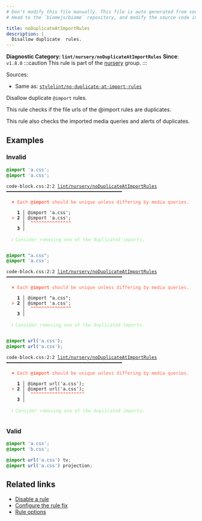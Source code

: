 ```yaml
---
# Don't modify this file manually. This file is auto generated from source, and you will lose your changes next time the website is built.
# Head to the `biomejs/biome` repository, and modify the source code in there.

title: noDuplicateAtImportRules
description: |
  Disallow duplicate  rules.
---
```


**Diagnostic Category: `lint/nursery/noDuplicateAtImportRules`**
<Tabs>
<TabItem label="CSS" icon="seti:css">
**Since**: `v1.8.0`
:::caution
This rule is part of the [nursery](/linter/rules/#nursery) group.
:::

Sources: 
- Same as: <a href="https://github.com/stylelint/stylelint/blob/main/lib/rules/no-duplicate-at-import-rules/README.md" target="_blank"><code>stylelint/no-duplicate-at-import-rules</code></a>

Disallow duplicate `@import` rules.

This rule checks if the file urls of the @import rules are duplicates.

This rule also checks the imported media queries and alerts of duplicates.

## Examples

### Invalid

```css
@import 'a.css';
@import 'a.css';
```

<pre class="language-text"><code class="language-text">code-block.css:2:2 <a href="https://biomejs.dev/linter/rules/no-duplicate-at-import-rules">lint/nursery/noDuplicateAtImportRules</a> ━━━━━━━━━━━━━━━━━━━━━━━━━━━━━━━━━━━━━━━━━━━<br /><br />  <strong><span style="color: Tomato;">✖</span></strong> <span style="color: Tomato;">Each </span><span style="color: Tomato;"><strong>@import</strong></span><span style="color: Tomato;"> should be unique unless differing by media queries.</span><br />  <br />    <strong>1 │ </strong>@import 'a.css';<br />  <strong><span style="color: Tomato;">&gt;</span></strong> <strong>2 │ </strong>@import 'a.css';<br />   <strong>   │ </strong> <strong><span style="color: Tomato;">^</span></strong><strong><span style="color: Tomato;">^</span></strong><strong><span style="color: Tomato;">^</span></strong><strong><span style="color: Tomato;">^</span></strong><strong><span style="color: Tomato;">^</span></strong><strong><span style="color: Tomato;">^</span></strong><strong><span style="color: Tomato;">^</span></strong><strong><span style="color: Tomato;">^</span></strong><strong><span style="color: Tomato;">^</span></strong><strong><span style="color: Tomato;">^</span></strong><strong><span style="color: Tomato;">^</span></strong><strong><span style="color: Tomato;">^</span></strong><strong><span style="color: Tomato;">^</span></strong><strong><span style="color: Tomato;">^</span></strong><strong><span style="color: Tomato;">^</span></strong><br />    <strong>3 │ </strong><br />  <br />  <strong><span style="color: lightgreen;">ℹ</span></strong> <span style="color: lightgreen;">Consider removing one of the duplicated imports.</span><br />  <br /></code></pre>

```css
@import "a.css";
@import 'a.css';
```

<pre class="language-text"><code class="language-text">code-block.css:2:2 <a href="https://biomejs.dev/linter/rules/no-duplicate-at-import-rules">lint/nursery/noDuplicateAtImportRules</a> ━━━━━━━━━━━━━━━━━━━━━━━━━━━━━━━━━━━━━━━━━━━<br /><br />  <strong><span style="color: Tomato;">✖</span></strong> <span style="color: Tomato;">Each </span><span style="color: Tomato;"><strong>@import</strong></span><span style="color: Tomato;"> should be unique unless differing by media queries.</span><br />  <br />    <strong>1 │ </strong>@import &quot;a.css&quot;;<br />  <strong><span style="color: Tomato;">&gt;</span></strong> <strong>2 │ </strong>@import 'a.css';<br />   <strong>   │ </strong> <strong><span style="color: Tomato;">^</span></strong><strong><span style="color: Tomato;">^</span></strong><strong><span style="color: Tomato;">^</span></strong><strong><span style="color: Tomato;">^</span></strong><strong><span style="color: Tomato;">^</span></strong><strong><span style="color: Tomato;">^</span></strong><strong><span style="color: Tomato;">^</span></strong><strong><span style="color: Tomato;">^</span></strong><strong><span style="color: Tomato;">^</span></strong><strong><span style="color: Tomato;">^</span></strong><strong><span style="color: Tomato;">^</span></strong><strong><span style="color: Tomato;">^</span></strong><strong><span style="color: Tomato;">^</span></strong><strong><span style="color: Tomato;">^</span></strong><strong><span style="color: Tomato;">^</span></strong><br />    <strong>3 │ </strong><br />  <br />  <strong><span style="color: lightgreen;">ℹ</span></strong> <span style="color: lightgreen;">Consider removing one of the duplicated imports.</span><br />  <br /></code></pre>

```css
@import url('a.css');
@import url('a.css');
```

<pre class="language-text"><code class="language-text">code-block.css:2:2 <a href="https://biomejs.dev/linter/rules/no-duplicate-at-import-rules">lint/nursery/noDuplicateAtImportRules</a> ━━━━━━━━━━━━━━━━━━━━━━━━━━━━━━━━━━━━━━━━━━━<br /><br />  <strong><span style="color: Tomato;">✖</span></strong> <span style="color: Tomato;">Each </span><span style="color: Tomato;"><strong>@import</strong></span><span style="color: Tomato;"> should be unique unless differing by media queries.</span><br />  <br />    <strong>1 │ </strong>@import url('a.css');<br />  <strong><span style="color: Tomato;">&gt;</span></strong> <strong>2 │ </strong>@import url('a.css');<br />   <strong>   │ </strong> <strong><span style="color: Tomato;">^</span></strong><strong><span style="color: Tomato;">^</span></strong><strong><span style="color: Tomato;">^</span></strong><strong><span style="color: Tomato;">^</span></strong><strong><span style="color: Tomato;">^</span></strong><strong><span style="color: Tomato;">^</span></strong><strong><span style="color: Tomato;">^</span></strong><strong><span style="color: Tomato;">^</span></strong><strong><span style="color: Tomato;">^</span></strong><strong><span style="color: Tomato;">^</span></strong><strong><span style="color: Tomato;">^</span></strong><strong><span style="color: Tomato;">^</span></strong><strong><span style="color: Tomato;">^</span></strong><strong><span style="color: Tomato;">^</span></strong><strong><span style="color: Tomato;">^</span></strong><strong><span style="color: Tomato;">^</span></strong><strong><span style="color: Tomato;">^</span></strong><strong><span style="color: Tomato;">^</span></strong><strong><span style="color: Tomato;">^</span></strong><strong><span style="color: Tomato;">^</span></strong><br />    <strong>3 │ </strong><br />  <br />  <strong><span style="color: lightgreen;">ℹ</span></strong> <span style="color: lightgreen;">Consider removing one of the duplicated imports.</span><br />  <br /></code></pre>

### Valid

```css
@import 'a.css';
@import 'b.css';
```

```css
@import url('a.css') tv;
@import url('a.css') projection;
```

## Related links

- [Disable a rule](/linter/#disable-a-lint-rule)
- [Configure the rule fix](/linter#configure-the-rule-fix)
- [Rule options](/linter/#rule-options)

</TabItem>
</Tabs>

